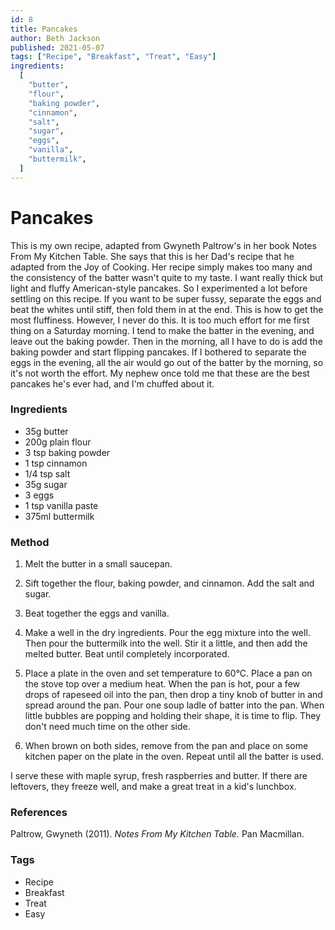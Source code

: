 ```yaml
---
id: 8
title: Pancakes
author: Beth Jackson
published: 2021-05-07
tags: ["Recipe", "Breakfast", "Treat", "Easy"]
ingredients:
  [
    "butter",
    "flour",
    "baking powder",
    "cinnamon",
    "salt",
    "sugar",
    "eggs",
    "vanilla",
    "buttermilk",
  ]
---
```


# Pancakes

<BlogTextWrapper>

This is my own recipe, adapted from Gwyneth Paltrow's in her book Notes From My Kitchen Table. She says that this is her Dad's recipe that he adapted from the Joy of Cooking. Her recipe simply makes too many and the consistency of the batter wasn't quite to my taste. I want really thick but light and fluffy American-style pancakes. So I experimented a lot before settling on this recipe. If you want to be super fussy, separate the eggs and beat the whites until stiff, then fold them in at the end. This is how to get the most fluffiness. However, I never do this. It is too much effort for me first thing on a Saturday morning. I tend to make the batter in the evening, and leave out the baking powder. Then in the morning, all I have to do is add the baking powder and start flipping pancakes. If I bothered to separate the eggs in the evening, all the air would go out of the batter by the morning, so it's not worth the effort. My nephew once told me that these are the best pancakes he's ever had, and I'm chuffed about it.

</BlogTextWrapper>

<BlogTextWrapper>

### Ingredients

- 35g butter
- 200g plain flour
- 3 tsp baking powder
- 1 tsp cinnamon
- 1/4 tsp salt
- 35g sugar
- 3 eggs
- 1 tsp vanilla paste
- 375ml buttermilk

</BlogTextWrapper>

<BlogTextWrapper>

### Method

1. Melt the butter in a small saucepan.

2. Sift together the flour, baking powder, and cinnamon. Add the salt and sugar.

3. Beat together the eggs and vanilla.

4. Make a well in the dry ingredients. Pour the egg mixture into the well. Then pour the buttermilk into the well. Stir it a little, and then add the melted butter. Beat until completely incorporated.

5. Place a plate in the oven and set temperature to 60°C. Place a pan on the stove top over a medium heat. When the pan is hot, pour a few drops of rapeseed oil into the pan, then drop a tiny knob of butter in and spread around the pan. Pour one soup ladle of batter into the pan. When little bubbles are popping and holding their shape, it is time to flip. They don't need much time on the other side.

6. When brown on both sides, remove from the pan and place on some kitchen paper on the plate in the oven. Repeat until all the batter is used.

I serve these with maple syrup, fresh raspberries and butter. If there are leftovers, they freeze well, and make a great treat in a kid's lunchbox.

</BlogTextWrapper>

<BlogTextWrapper>

### References

Paltrow, Gwyneth (2011). _Notes From My Kitchen Table._ Pan Macmillan.

</BlogTextWrapper>

<BlogTextWrapper>

### Tags

- Recipe
- Breakfast
- Treat
- Easy

</BlogTextWrapper>
